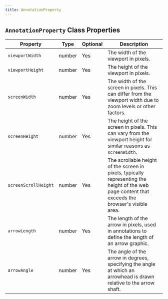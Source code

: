 ```yaml
---
title: AnnotationProperty 
---
```



## `AnnotationProperty` Class Properties

| Property            | Type    | Optional | Description |
|---------------------|---------|----------|-------------|
| `viewportWidth`     | number  | Yes      | The width of the viewport in pixels. |
| `viewportHeight`    | number  | Yes      | The height of the viewport in pixels. |
| `screenWidth`       | number  | Yes      | The width of the screen in pixels. This can differ from the viewport width due to zoom levels or other factors. |
| `screenHeight`      | number  | Yes      | The height of the screen in pixels. This can vary from the viewport height for similar reasons as `screenWidth`. |
| `screenScrollHeight`| number  | Yes      | The scrollable height of the screen in pixels, typically representing the height of the web page content that exceeds the browser's visible area. |
| `arrowLength`       | number  | Yes      | The length of the arrow in pixels, used in annotations to define the length of an arrow graphic. |
| `arrowAngle`        | number  | Yes      | The angle of the arrow in degrees, specifying the angle at which an arrowhead is drawn relative to the arrow shaft. |



